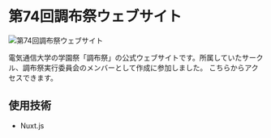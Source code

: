 

# 第74回調布祭ウェブサイト

<Image src={heroImage} alt="第74回調布祭ウェブサイト" unoptimized />

電気通信大学の学園祭「調布祭」の公式ウェブサイトです。所属していたサークル、調布祭実行委員会のメンバーとして作成に参加しました。
こちらからアクセスできます。

<LinkCard href="https://www.chofusai.jp/" />

## 使用技術

- Nuxt.js
